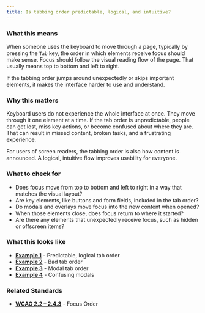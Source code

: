 ```yaml
---
title: Is tabbing order predictable, logical, and intuitive?
---
```


### What this means
When someone uses the keyboard to move through a page, typically by pressing the `Tab` key, the order in which elements receive focus should make sense. Focus should follow the visual reading flow of the page. That usually means top to bottom and left to right.

If the tabbing order jumps around unexpectedly or skips important elements, it makes the interface harder to use and understand.

### Why this matters
Keyboard users do not experience the whole interface at once. They move through it one element at a time. If the tab order is unpredictable, people can get lost, miss key actions, or become confused about where they are. That can result in missed content, broken tasks, and a frustrating experience.

For users of screen readers, the tabbing order is also how content is announced. A logical, intuitive flow improves usability for everyone.

### What to check for
- Does focus move from top to bottom and left to right in a way that matches the visual layout?
- Are key elements, like buttons and form fields, included in the tab order?
- Do modals and overlays move focus into the new content when opened?
- When those elements close, does focus return to where it started?
- Are there any elements that unexpectedly receive focus, such as hidden or offscreen items?

### What this looks like
- **[Example 1](/examples/keyboard-interaction/heuristic-1/1)** - Predictable, logical tab order
- **[Example 2](/examples/keyboard-interaction/heuristic-1/2)** - Bad tab order
- **[Example 3](/examples/keyboard-interaction/heuristic-1/3)** - Modal tab order
- **[Example 4](/examples/keyboard-interaction/heuristic-1/4)** - Confusing modals


### Related Standards
- **[WCAG 2.2 – 2.4.3](https://www.w3.org/WAI/WCAG22/Understanding/focus-order.html)** - Focus Order
